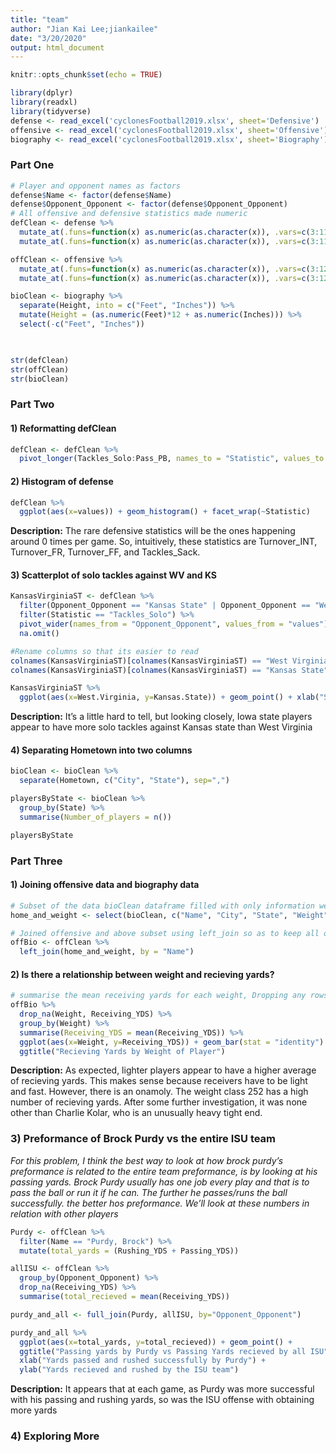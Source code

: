 ```yaml
---
title: "team"
author: "Jian Kai Lee;jiankailee"
date: "3/20/2020"
output: html_document
---
```


```r
knitr::opts_chunk$set(echo = TRUE)
```

```r

library(dplyr)
library(readxl)
library(tidyverse)
defense <- read_excel('cyclonesFootball2019.xlsx', sheet='Defensive')
offensive <- read_excel('cyclonesFootball2019.xlsx', sheet='Offensive')
biography <- read_excel('cyclonesFootball2019.xlsx', sheet='Biography')

```

### Part One

```r
# Player and opponent names as factors
defense$Name <- factor(defense$Name)
defense$Opponent_Opponent <- factor(defense$Opponent_Opponent)
# All offensive and defensive statistics made numeric
defClean <- defense %>%
  mutate_at(.funs=function(x) as.numeric(as.character(x)), .vars=c(3:11)) %>%
  mutate_at(.funs=function(x) as.numeric(as.character(x)), .vars=c(3:11)) 

offClean <- offensive %>%
  mutate_at(.funs=function(x) as.numeric(as.character(x)), .vars=c(3:12)) %>%
  mutate_at(.funs=function(x) as.numeric(as.character(x)), .vars=c(3:12)) 

bioClean <- biography %>%
  separate(Height, into = c("Feet", "Inches")) %>%
  mutate(Height = (as.numeric(Feet)*12 + as.numeric(Inches))) %>%
  select(-c("Feet", "Inches"))

  

str(defClean)
str(offClean)
str(bioClean)

```

### Part Two

#### 1) Reformatting defClean
```r

defClean <- defClean %>%
  pivot_longer(Tackles_Solo:Pass_PB, names_to = "Statistic", values_to = "values")

```

#### 2) Histogram of defense
```r

defClean %>%
  ggplot(aes(x=values)) + geom_histogram() + facet_wrap(~Statistic)

```

**Description:** The rare defensive statistics will be the ones happening around 0 times per game. So, intuitively, these statistics are Turnover_INT, Turnover_FR, Turnover_FF, and Tackles_Sack. 

#### 3) Scatterplot of solo tackles against WV and KS
```r

KansasVirginiaST <- defClean %>%
  filter(Opponent_Opponent == "Kansas State" | Opponent_Opponent == "West Virginia") %>%
  filter(Statistic == "Tackles_Solo") %>%
  pivot_wider(names_from = "Opponent_Opponent", values_from = "values") %>%
  na.omit()

#Rename columns so that its easier to read
colnames(KansasVirginiaST)[colnames(KansasVirginiaST) == "West Virginia"] <- "West.Virginia"
colnames(KansasVirginiaST)[colnames(KansasVirginiaST) == "Kansas State"] <- "Kansas.State"

KansasVirginiaST %>%
  ggplot(aes(x=West.Virginia, y=Kansas.State)) + geom_point() + xlab("Solo Tackles against WV") + ylab("Solo Tackles against KS") + ggtitle("Solo tackles by ISU")

```

**Description:** It's a little hard to tell, but looking closely, Iowa state players appear to have more solo tackles against Kansas state than West Virginia

#### 4) Separating Hometown into two columns
```r

bioClean <- bioClean %>%
  separate(Hometown, c("City", "State"), sep=",")

playersByState <- bioClean %>%
  group_by(State) %>%
  summarise(Number_of_players = n())

playersByState

```

### Part Three

#### 1) Joining offensive data and biography data
```r

# Subset of the data bioClean dataframe filled with only information we need for the next few problems
home_and_weight <- select(bioClean, c("Name", "City", "State", "Weight"))

# Joined offensive and above subset using left_join so as to keep all offensive players stats, even if they don't have a hometown or weight recorded
offBio <- offClean %>%
  left_join(home_and_weight, by = "Name")

```

#### 2) Is there a relationship between weight and recieving yards?
```r

# summarise the mean receiving yards for each weight, Dropping any rows that dont have a recorded weight or receiving yards
offBio %>%
  drop_na(Weight, Receiving_YDS) %>%
  group_by(Weight) %>%
  summarise(Receiving_YDS = mean(Receiving_YDS)) %>%
  ggplot(aes(x=Weight, y=Receiving_YDS)) + geom_bar(stat = "identity") +
  ggtitle("Recieving Yards by Weight of Player")

```

**Description:** As expected, lighter players appear to have a higher average of recieving yards. This makes sense because receivers have to be light and fast. However, there is an onamoly. The weight class 252 has a high number of recieving yards. After some further investigation, it was none other than Charlie Kolar, who is an unusually heavy tight end.

### 3) Preformance of Brock Purdy vs the entire ISU team

*For this problem, I think the best way to look at how brock purdy's preformance is related to the entire team preformance, is by looking at his passing yards. Brock Purdy usually has one job every play and that is to pass the ball or run it if he can. The further he passes/runs the ball successfully. the better hos preformance. We'll look at these numbers in relation with other players*
```r

Purdy <- offClean %>%
  filter(Name == "Purdy, Brock") %>%
  mutate(total_yards = (Rushing_YDS + Passing_YDS))

allISU <- offClean %>%
  group_by(Opponent_Opponent) %>%
  drop_na(Receiving_YDS) %>%
  summarise(total_recieved = mean(Receiving_YDS))

purdy_and_all <- full_join(Purdy, allISU, by="Opponent_Opponent")

purdy_and_all %>%
  ggplot(aes(x=total_yards, y=total_recieved)) + geom_point() +
  ggtitle("Passing yards by Purdy vs Passing Yards recieved by all ISU") +
  xlab("Yards passed and rushed successfully by Purdy") +
  ylab("Yards recieved and rushed by the ISU team")

```

**Description:** It appears that at each game, as Purdy was more successful with his passing and rushing yards, so was the ISU offense with obtaining more yards

### 4) Exploring More
```r



```